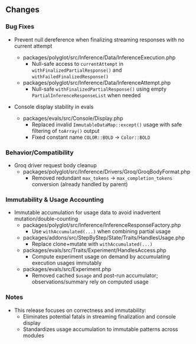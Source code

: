 ## Changes

### Bug Fixes

- Prevent null dereference when finalizing streaming responses with no current attempt
  - packages/polyglot/src/Inference/Data/InferenceExecution.php
    - Null-safe access to `currentAttempt` in `withFinalizedPartialResponse()` and `withFailedFinalizedResponse()`
  - packages/polyglot/src/Inference/Data/InferenceAttempt.php
    - Null-safe `withFinalizedPartialResponse()` using empty `PartialInferenceResponseList` when needed

- Console display stability in evals
  - packages/evals/src/Console/Display.php
    - Replaced invalid `ImmutableDataMap::except()` usage with safe filtering of `toArray()` output
    - Fixed constant name `COLOR::BOLD` → `Color::BOLD`

### Behavior/Compatibility

- Groq driver request body cleanup
  - packages/polyglot/src/Inference/Drivers/Groq/GroqBodyFormat.php
    - Removed redundant `max_tokens` → `max_completion_tokens` conversion (already handled by parent)

### Immutability & Usage Accounting

- Immutable accumulation for usage data to avoid inadvertent mutation/double-counting
  - packages/polyglot/src/Inference/InferenceResponseFactory.php
    - Use `withAccumulated(...)` when combining partial usage
  - packages/addons/src/StepByStep/State/Traits/HandlesUsage.php
    - Replace clone+mutate with `withAccumulated(...)`
  - packages/evals/src/Traits/Experiment/HandlesAccess.php
    - Compute experiment usage on demand by accumulating execution usages immutably
  - packages/evals/src/Experiment.php
    - Removed cached `$usage` and post-run accumulator; observations/summary rely on computed usage

### Notes

- This release focuses on correctness and immutability:
  - Eliminates potential fatals in streaming finalization and console display
  - Standardizes usage accumulation to immutable patterns across modules

